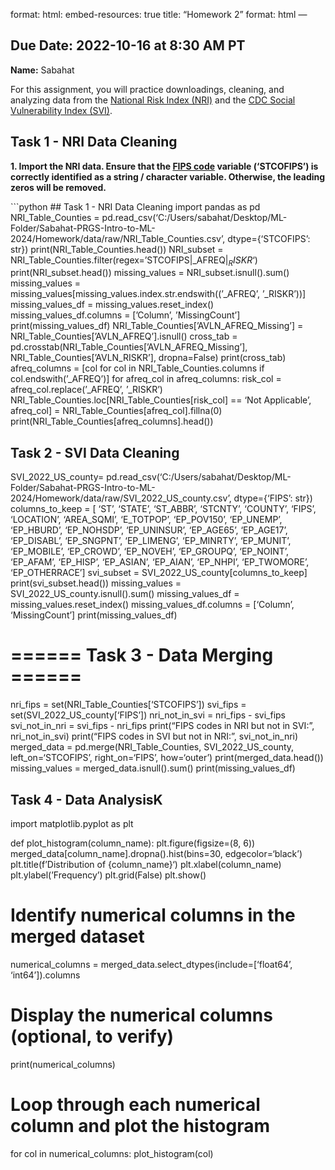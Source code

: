 
format:
    html:
        embed-resources: true
title: "Homework 2"
format: html
---

__Due Date:__ 2022-10-16 at 8:30 AM PT
---


__Name:__ Sabahat



For this assignment, you will practice downloadings, cleaning, and analyzing data from the [National Risk Index (NRI)](https://hazards.fema.gov/nri/) and the [CDC Social Vulnerability Index (SVI)](https://www.atsdr.cdc.gov/placeandhealth/svi/index.html).


## Task 1 - NRI Data Cleaning

__1. Import the NRI data. Ensure that the [FIPS code](https://en.wikipedia.org/wiki/Federal_Information_Processing_Standard_state_code) variable ('STCOFIPS') is correctly identified as a string / character variable. Otherwise, the leading zeros will be removed.__

```python
## Task 1 - NRI Data Cleaning
import pandas as pd
NRI_Table_Counties = pd.read_csv('C:/Users/sabahat/Desktop/ML-Folder/Sabahat-PRGS-Intro-to-ML-2024/Homework/data/raw/NRI_Table_Counties.csv', dtype={'STCOFIPS': str})
print(NRI_Table_Counties.head())
NRI_subset = NRI_Table_Counties.filter(regex='STCOFIPS|_AFREQ$|_RISKR$')
print(NRI_subset.head())
missing_values = NRI_subset.isnull().sum()
missing_values = missing_values[missing_values.index.str.endswith(('_AFREQ', '_RISKR'))]
missing_values_df = missing_values.reset_index()
missing_values_df.columns = ['Column', 'MissingCount']
print(missing_values_df)
NRI_Table_Counties['AVLN_AFREQ_Missing'] = NRI_Table_Counties['AVLN_AFREQ'].isnull()
cross_tab = pd.crosstab(NRI_Table_Counties['AVLN_AFREQ_Missing'], NRI_Table_Counties['AVLN_RISKR'], dropna=False)
print(cross_tab)
afreq_columns = [col for col in NRI_Table_Counties.columns if col.endswith('_AFREQ')]
for afreq_col in afreq_columns:
    risk_col = afreq_col.replace('_AFREQ', '_RISKR')
    NRI_Table_Counties.loc[NRI_Table_Counties[risk_col] == 'Not Applicable', afreq_col] = NRI_Table_Counties[afreq_col].fillna(0)
    print(NRI_Table_Counties[afreq_columns].head())

## Task 2 - SVI Data Cleaning
SVI_2022_US_county= pd.read_csv('C:/Users/sabahat/Desktop/ML-Folder/Sabahat-PRGS-Intro-to-ML-2024/Homework/data/raw/SVI_2022_US_county.csv', dtype={'FIPS': str})
columns_to_keep = [
    'ST', 'STATE', 'ST_ABBR', 'STCNTY', 'COUNTY', 'FIPS', 'LOCATION', 
    'AREA_SQMI', 'E_TOTPOP', 'EP_POV150', 'EP_UNEMP', 'EP_HBURD', 
    'EP_NOHSDP', 'EP_UNINSUR', 'EP_AGE65', 'EP_AGE17', 'EP_DISABL', 
    'EP_SNGPNT', 'EP_LIMENG', 'EP_MINRTY', 'EP_MUNIT', 'EP_MOBILE', 
    'EP_CROWD', 'EP_NOVEH', 'EP_GROUPQ', 'EP_NOINT', 'EP_AFAM', 
    'EP_HISP', 'EP_ASIAN', 'EP_AIAN', 'EP_NHPI', 'EP_TWOMORE', 'EP_OTHERRACE']
svi_subset = SVI_2022_US_county[columns_to_keep]
print(svi_subset.head())
missing_values = SVI_2022_US_county.isnull().sum()
missing_values_df = missing_values.reset_index()
missing_values_df.columns = ['Column', 'MissingCount']
print(missing_values_df)

# ======  Task 3 - Data Merging ======
nri_fips = set(NRI_Table_Counties['STCOFIPS'])
svi_fips = set(SVI_2022_US_county['FIPS'])
nri_not_in_svi = nri_fips - svi_fips
svi_not_in_nri = svi_fips - nri_fips
print("FIPS codes in NRI but not in SVI:", nri_not_in_svi)
print("FIPS codes in SVI but not in NRI:", svi_not_in_nri)
merged_data = pd.merge(NRI_Table_Counties, SVI_2022_US_county, left_on='STCOFIPS', right_on='FIPS', how='outer')
print(merged_data.head())
missing_values = merged_data.isnull().sum()
print(missing_values_df)

## Task 4 - Data AnalysisK
import matplotlib.pyplot as plt

def plot_histogram(column_name):
    plt.figure(figsize=(8, 6))
    merged_data[column_name].dropna().hist(bins=30, edgecolor='black')
    plt.title(f'Distribution of {column_name}')
    plt.xlabel(column_name)
    plt.ylabel('Frequency')
    plt.grid(False)
    plt.show()

# Identify numerical columns in the merged dataset
numerical_columns = merged_data.select_dtypes(include=['float64', 'int64']).columns

# Display the numerical columns (optional, to verify)
print(numerical_columns)

# Loop through each numerical column and plot the histogram
for col in numerical_columns:
    plot_histogram(col)


  